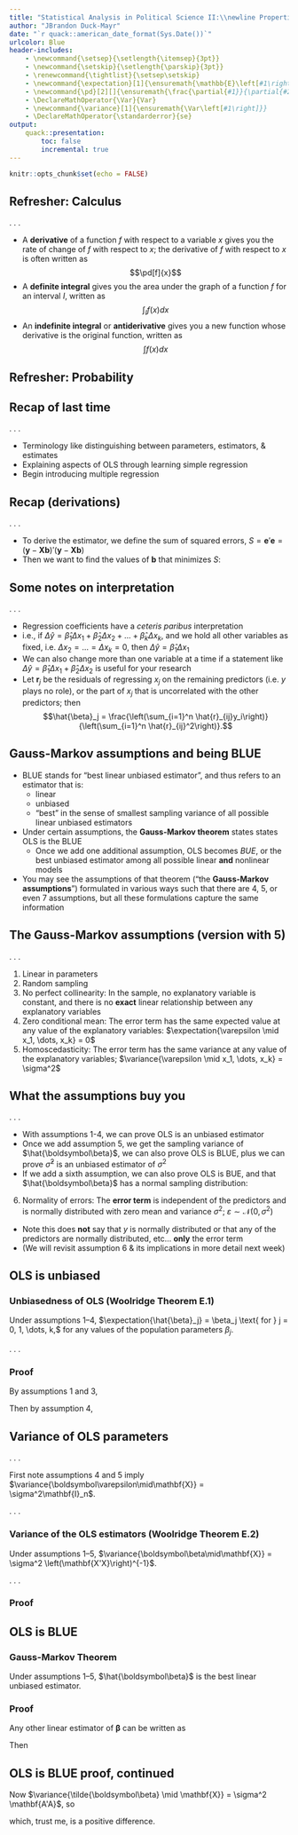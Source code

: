```yaml
---
title: "Statistical Analysis in Political Science II:\\newline Properties and assumtions of OLS"
author: "JBrandon Duck-Mayr"
date: "`r quack::american_date_format(Sys.Date())`"
urlcolor: Blue
header-includes:
    - \newcommand{\setsep}{\setlength{\itemsep}{3pt}}
    - \newcommand{\setskip}{\setlength{\parskip}{3pt}}
    - \renewcommand{\tightlist}{\setsep\setskip}
    - \newcommand{\expectation}[1]{\ensuremath{\mathbb{E}\left[#1\right]}}
    - \newcommand{\pd}[2][]{\ensuremath{\frac{\partial{#1}}{\partial{#2}}}}
    - \DeclareMathOperator{\Var}{Var}
    - \newcommand{\variance}[1]{\ensuremath{\Var\left[#1\right]}}
    - \DeclareMathOperator{\standarderror}{se}
output:
    quack::presentation:
        toc: false
        incremental: true
---
```


```r
knitr::opts_chunk$set(echo = FALSE)
```

## Refresher: Calculus

. . .

- A **derivative** of a function $f$ with respect to a variable $x$ gives you the rate of change of $f$ with respect to $x$; the derivative of $f$ with respect to $x$ is often written as $$\pd[f]{x}$$
- A **definite integral** gives you the area under the graph of a function $f$ for an interval $I$, written as $$\int_I f(x) dx$$
- An **indefinite integral** or **antiderivative** gives you a new function whose derivative is the original function, written as $$\int f(x) dx$$

## Refresher: Probability

\only<2-6>{
If $A$ and $B$ are two events:

\begin{itemize}
    \tightlist
    \item<3-> $0 \leq \Pr\left(A\right) \leq 1$
    \item<4-> $\Pr\left(A\right) = 1$ iff $A$ occurs with certainty
    \item<5-> If $A$ and $B$ are mutually exclusive, $\Pr\left(A \cup B\right) = \Pr\left(A\right) + \Pr\left(B\right)$
    \item<6-> $\Pr\left(A \mid B\right) = \dfrac{\Pr\left(A \cap B\right)}{\Pr\left(B\right)}$
\end{itemize}
}

\only<7-10>{
For continuous random variables, the probability density function $f(x)$ specifies the probability of $X$ taking values on subsets of the sample space; e.g., for subset $(a, b)$:

\begin{itemize}
    \tightlist
    \item<8-> $f(x) \geq 0, \,\forall x$
    \item<9-> $\int_{-\infty}^\infty f(x) \, dx = 1$
    \item<10-> $\Pr\left(a < x \leq b\right) = \int_a^b f(x) \, dx$
\end{itemize}
}

\only<11->{
\begin{itemize}
    \tightlist
    \item<11-> The \textbf{expected value} of a random variable $X$ "is the weighted average of the values [$X$] can take, where the weights are given by the probability distribution of $X$: $$\expectation{X} = \int_{-\infty}^\infty x \, f(x) \, dx$$
    \item<12-> The \textbf{variance} of a random variable $X$ measures its \textit{dispersion}, and is the expected value of the squared deviation from the mean of $X$: $$\variance{X} = \expectation{\left(X - \mu\right)^2}$$
\end{itemize}
}


## Recap of last time

. . .

- Terminology like distinguishing between parameters, estimators, & estimates
- Explaining aspects of OLS through learning simple regression
- Begin introducing multiple regression

## Recap (derivations)

. . .

- To derive the estimator, we define the sum of squared errors, $S = \mathbf{e}'\mathbf{e} = \left(\mathbf{y} - \mathbf{Xb}\right)'\left(\mathbf{y} - \mathbf{Xb}\right)$
- Then we want to find the values of $\mathbf{b}$ that minimizes $S$:

\onslide<4>{
\begin{align*}
\pd{\mathbf{b}}\left(\mathbf{e}'\mathbf{e}\right)
& = \pd{\mathbf{b}}\left(\mathbf{y} - \mathbf{Xb}\right)'\left(\mathbf{y} - \mathbf{Xb}\right) \\
& = \pd{\mathbf{b}}\left(\mathbf{y}' \mathbf{y} - 2 \mathbf{b}' \mathbf{X}' \mathbf{y} + \mathbf{b}' \mathbf{X}' \mathbf{Xb}\right) \\
& = -2\mathbf{X}'\mathbf{y} + 2\mathbf{X}'\mathbf{Xb} \equiv 0 \\
\mathbf{X}'\mathbf{Xb} & = \mathbf{X}'\mathbf{y} \\
\left(\mathbf{X}'\mathbf{X}\right)^{-1}\mathbf{X}'\mathbf{Xb} & = \left(\mathbf{X}'\mathbf{X}\right)^{-1}\mathbf{X}'\mathbf{y} \\
\mathbf{b} & = \left(\mathbf{X}'\mathbf{X}\right)^{-1}\mathbf{X}'\mathbf{y}
\end{align*}
}

## Some notes on interpretation

. . .

- Regression coefficients have a *ceteris paribus* interpretation
- i.e., if $\Delta\hat{y} = \hat{\beta}_1\Delta x_1 + \hat{\beta}_2\Delta x_2 + \dots + \hat{\beta}_k\Delta x_k$, and we hold all other variables as fixed, i.e. $\Delta x_2 = \dots = \Delta x_k = 0$, then $\Delta\hat{y} = \hat{\beta}_1\Delta x_1$
- We can also change more than one variable at a time if a statement like $\Delta\hat{y} = \hat{\beta}_1\Delta x_1 + \hat{\beta}_2\Delta x_2$ is useful for your research
- Let $\mathbf{r}_{j}$ be the residuals of regressing $x_j$ on the remaining predictors (i.e. $y$ plays no role), or the part of $x_j$ that is uncorrelated with the other predictors; then $$\hat{\beta}_j = \frac{\left(\sum_{i=1}^n \hat{r}_{ij}y_i\right)}{\left(\sum_{i=1}^n \hat{r}_{ij}^2\right)}.$$ 

## Gauss-Markov assumptions and being BLUE

- BLUE stands for "best linear unbiased estimator", and thus refers to an estimator that is:
  + linear
  + unbiased
  + "best" in the sense of smallest sampling variance of all possible linear unbiased estimators
- Under certain assumptions, the **Gauss-Markov theorem** states states OLS is the BLUE
  + Once we add one additional assumption, OLS becomes *BUE*, or the best unbiased estimator among all possible linear **and** nonlinear models
- You may see the assumptions of that theorem ("the **Gauss-Markov assumptions**") formulated in various ways such that there are 4, 5, or even 7 assumptions, but all these formulations capture the same information

## The Gauss-Markov assumptions (version with 5)

. . .

1. Linear in parameters
2. Random sampling
3. No perfect collinearity: In the sample, no explanatory variable is constant, and there is no **exact** linear relationship between any explanatory variables
4. Zero conditional mean: The error term has the same expected value at any value of the explanatory variables: $\expectation{\varepsilon \mid x_1, \dots, x_k} = 0$
5. Homoscedasticity: The error term has the same variance at any value of the explanatory variables; $\variance{\varepsilon \mid x_1, \dots, x_k} = \sigma^2$

## What the assumptions buy you

. . .

- With assumptions 1-4, we can prove OLS is an unbiased estimator
- Once we add assumption 5, we get the sampling variance of $\hat{\boldsymbol\beta}$, we can also prove OLS is BLUE, plus we can prove  $\hat{\sigma}^2$ is an unbiased estimator of $\sigma^2$
- If we add a sixth assumption, we can also prove OLS is BUE, and that $\hat{\boldsymbol\beta}$ has a normal sampling distribution:

6. Normality of errors: The **error term** is independent of the predictors and is normally distributed with zero mean and variance $\sigma^2$; $\varepsilon \sim \mathcal{N}\left(0, \sigma^2\right)$

- Note this does **not** say that $y$ is normally distributed or that any of the predictors are normally distributed, etc... **only** the error term
- (We will revisit assumption 6 & its implications in more detail next week)

## OLS is unbiased

::: {.block}
### Unbiasedness of OLS (Woolridge Theorem E.1)
Under assumptions 1--4, $\expectation{\hat{\beta}_j} = \beta_j \text{ for } j = 0, 1, \dots, k,$ for any values of the population parameters $\beta_j$.
:::

. . .

::: {.block}
### Proof
By assumptions 1 and 3,

\vspace*{-\baselineskip}
\begin{align*}
\hat{\boldsymbol\beta}
& = \left(\mathbf{X'X}\right)^{-1} \mathbf{X'y} = \left(\mathbf{X'X}\right)^{-1} \mathbf{X'}\left(\mathbf{X}\boldsymbol\beta + \boldsymbol\varepsilon\right) \\
& = \left(\mathbf{X'X}\right)^{-1} \mathbf{X'X}\boldsymbol\beta + \left(\mathbf{X'X}\right)^{-1} \mathbf{X'}\boldsymbol\varepsilon \\
& = \boldsymbol\beta + \left(\mathbf{X'X}\right)^{-1} \mathbf{X'}\boldsymbol\varepsilon.
\end{align*}

Then by assumption 4,

\vspace*{-\baselineskip}
\begin{align*}
\expectation{\hat{\boldsymbol\beta}\mid\mathbf{X}}
& = \boldsymbol\beta + \left(\mathbf{X'X}\right)^{-1} \mathbf{X'}\expectation{\boldsymbol\varepsilon\mid\mathbf{X}} \\
& = \boldsymbol\beta + \left(\mathbf{X'X}\right)^{-1} \mathbf{X'}\mathbf{0} = \boldsymbol\beta.
\end{align*}
:::

## Variance of OLS parameters

. . .

First note assumptions 4 and 5 imply $\variance{\boldsymbol\varepsilon\mid\mathbf{X}} = \sigma^2\mathbf{I}_n$.

. . .

::: {.block}
### Variance of the OLS estimators (Woolridge Theorem E.2)
Under assumptions 1--5, $\variance{\boldsymbol\beta\mid\mathbf{X}} = \sigma^2 \left(\mathbf{X'X}\right)^{-1}$.
:::

. . .

::: {.block}
### Proof
\begin{align*}
\variance{\hat{\boldsymbol\beta} \mid \mathbf{X}}
& = \variance{\left(\mathbf{X'X}\right)^{-1} \mathbf{X'} \boldsymbol\varepsilon \mid \mathbf{X}} \\
& = \left(\mathbf{X'X}\right)^{-1} \mathbf{X'} \variance{\boldsymbol\varepsilon \mid \mathbf{X}} \mathbf{X} \left(\mathbf{X'X}\right)^{-1} \\
& = \left(\mathbf{X'X}\right)^{-1} \mathbf{X'} \sigma^2 \mathbf{I}_n \mathbf{X} \left(\mathbf{X'X}\right)^{-1} \\
& = \sigma^2 \left(\mathbf{X'X}\right)^{-1} \mathbf{X'} \mathbf{X} \left(\mathbf{X'X}\right)^{-1} \\
& = \sigma^2 \left(\mathbf{X'X}\right)^{-1} .
\end{align*}
:::

## OLS is BLUE

::: {.block}
### Gauss-Markov Theorem
Under assumptions 1--5, $\hat{\boldsymbol\beta}$ is the best linear unbiased estimator.
:::

::: {.block}
### Proof
Any other linear estimator of $\boldsymbol\beta$ can be written as

\vspace*{-\baselineskip}
\begin{align*}
\tilde{\boldsymbol\beta}
& = \mathbf{A'y} \\
& = \mathbf{A'}\left(\mathbf{X}\boldsymbol\beta + \boldsymbol\varepsilon\right) \\
& = \left(\mathbf{A'X}\right)\boldsymbol\beta + \mathbf{A'}\boldsymbol\varepsilon.
\end{align*}

Then

\vspace*{-\baselineskip}
\begin{align*}
\expectation{\tilde{\boldsymbol\beta}}
& = \left(\mathbf{A'X}\right)\boldsymbol\beta + \mathbf{A'}\boldsymbol\varepsilon \\
& = \left(\mathbf{A'X}\right)\boldsymbol\beta + \expectation{\mathbf{A'}\boldsymbol\varepsilon \mid \mathbf{X}} \\
& = \left(\mathbf{A'X}\right)\boldsymbol\beta + \mathbf{A'}\expectation{\boldsymbol\varepsilon \mid \mathbf{X}} \\
& = \left(\mathbf{A'X}\right)\boldsymbol\beta
\end{align*}
:::

## OLS is BLUE proof, continued

Now $\variance{\tilde{\boldsymbol\beta} \mid \mathbf{X}} = \sigma^2 \mathbf{A'A}$, so

\vspace*{-\baselineskip}
\begin{align*}
\variance{\tilde{\boldsymbol\beta} \mid \mathbf{X}} - \variance{\hat{\boldsymbol\beta} \mid \mathbf{X}}
& = \sigma^2 \left[\mathbf{A'A} - \left(\mathbf{X'X}\right)^{-1}\right],
\end{align*}

which, trust me, is a positive difference.

<!-- ## Irrelevant variables -->

<!-- ## Omitted variables -->
